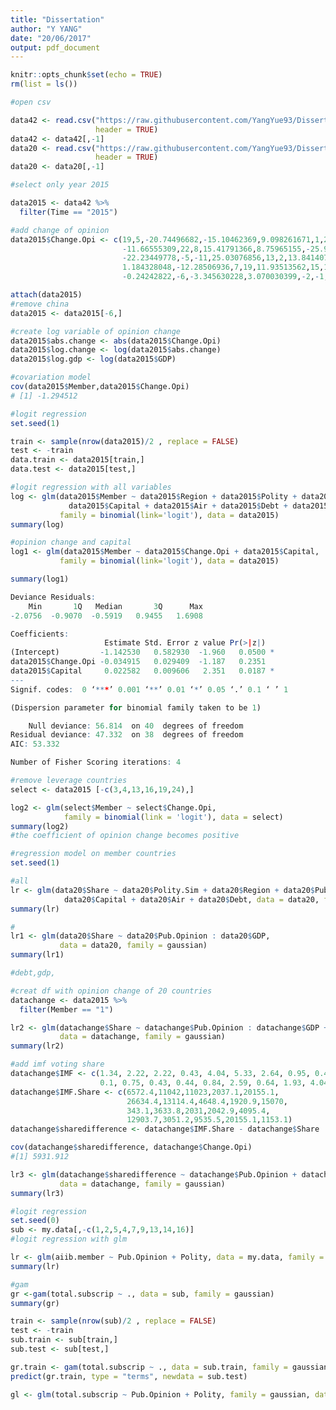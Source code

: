 ```yaml
---
title: "Dissertation"
author: "Y YANG"
date: "20/06/2017"
output: pdf_document
---
```


```r
knitr::opts_chunk$set(echo = TRUE)
rm(list = ls())
```

```r
#open csv

data42 <- read.csv("https://raw.githubusercontent.com/YangYue93/Dissertation_Public_Opinion/master/Data42.csv",
                   header = TRUE)
data42 <- data42[,-1]
data20 <- read.csv("https://raw.githubusercontent.com/YangYue93/Dissertation_Public_Opinion/master/Data20.csv",
                   header = TRUE)
data20 <- data20[,-1]
```


```r
#select only year 2015

data2015 <- data42 %>%
  filter(Time == "2015")

#add change of opinion
data2015$Change.Opi <- c(19,5,-20.74496682,-15.10462369,9.098261671,1,2.710363487,-4.429691335,
                         -11.66555309,22,8,15.41791366,8.75965155,-25.98278863,5,3.541577165,
                         -22.23449778,-5,-11,25.03076856,13,2,13.84140769,9,21.26788153,6,
                         1.184328048,-12.28506936,7,19,11.93513562,15,10,-9.856037591,
                         -0.24242822,-6,-3.345630228,3.070030399,-2,-1,-10.00939361,-11.8344058)

attach(data2015)
#remove china
data2015 <- data2015[-6,]

#create log variable of opinion change
data2015$abs.change <- abs(data2015$Change.Opi)
data2015$log.change <- log(data2015$abs.change)
data2015$log.gdp <- log(data2015$GDP)
```

```r
#covariation model
cov(data2015$Member,data2015$Change.Opi)
# [1] -1.294512
```

```r
#logit regression
set.seed(1)

train <- sample(nrow(data2015)/2 , replace = FALSE)
test <- -train
data.train <- data2015[train,]
data.test <- data2015[test,]

#logit regression with all variables
log <- glm(data2015$Member ~ data2015$Region + data2015$Polity + data2015$GDP +
             data2015$Capital + data2015$Air + data2015$Debt + data2015$Change.Opi, 
           family = binomial(link='logit'), data = data2015)
summary(log)

#opinion change and capital
log1 <- glm(data2015$Member ~ data2015$Change.Opi + data2015$Capital, 
           family = binomial(link='logit'), data = data2015)

summary(log1)

Deviance Residuals: 
    Min       1Q   Median       3Q      Max  
-2.0756  -0.9070  -0.5919   0.9455   1.6908  

Coefficients:
                     Estimate Std. Error z value Pr(>|z|)  
(Intercept)         -1.142530   0.582930  -1.960   0.0500 *
data2015$Change.Opi -0.034915   0.029409  -1.187   0.2351  
data2015$Capital     0.022582   0.009606   2.351   0.0187 *
---
Signif. codes:  0 ‘***’ 0.001 ‘**’ 0.01 ‘*’ 0.05 ‘.’ 0.1 ‘ ’ 1

(Dispersion parameter for binomial family taken to be 1)

    Null deviance: 56.814  on 40  degrees of freedom
Residual deviance: 47.332  on 38  degrees of freedom
AIC: 53.332

Number of Fisher Scoring iterations: 4

#remove leverage countries
select <- data2015 [-c(3,4,13,16,19,24),]

log2 <- glm(select$Member ~ select$Change.Opi,
            family = binomial(link = 'logit'), data = select)
summary(log2)
#the coefficient of opinion change becomes positive
```


```r
#regression model on member countries
set.seed(1)

#all
lr <- glm(data20$Share ~ data20$Polity.Sim + data20$Region + data20$Pub.Opinion + data20$GDP +
            data20$Capital + data20$Air + data20$Debt, data = data20, family = gaussian)
summary(lr)

#
lr1 <- glm(data20$Share ~ data20$Pub.Opinion : data20$GDP,
           data = data20, family = gaussian)
summary(lr1)

#debt,gdp,

#creat df with opinion change of 20 countries
datachange <- data2015 %>%
  filter(Member == "1")

lr2 <- glm(datachange$Share ~ datachange$Pub.Opinion : datachange$GDP + datachange$Change.Opi,
           data = datachange, family = gaussian)
summary(lr2)

#add imf voting share
datachange$IMF <- c(1.34, 2.22, 2.22, 0.43, 4.04, 5.33, 2.64, 0.95, 0.41, 3.03,
                    0.1, 0.75, 0.43, 0.44, 0.84, 2.59, 0.64, 1.93, 4.04, 0.26)
datachange$IMF.Share <- c(6572.4,11042,11023,2037.1,20155.1,
                          26634.4,13114.4,4648.4,1920.9,15070,
                          343.1,3633.8,2031,2042.9,4095.4,
                          12903.7,3051.2,9535.5,20155.1,1153.1)
datachange$sharedifference <- datachange$IMF.Share - datachange$Share

cov(datachange$sharedifference, datachange$Change.Opi)
#[1] 5931.912

lr3 <- glm(datachange$sharedifference ~ datachange$Pub.Opinion + datachange$Pub.Opinion : datachange$Polity,
           data = datachange, family = gaussian)
summary(lr3)
```

```r
#logit regression
set.seed(0)
sub <- my.data[,-c(1,2,5,4,7,9,13,14,16)]
#logit regression with glm

lr <- glm(aiib.member ~ Pub.Opinion + Polity, data = my.data, family = gaussian)
summary(lr)

#gam
gr <-gam(total.subscrip ~ ., data = sub, family = gaussian)
summary(gr)

train <- sample(nrow(sub)/2 , replace = FALSE)
test <- -train
sub.train <- sub[train,]
sub.test <- sub[test,]

gr.train <- gam(total.subscrip ~ ., data = sub.train, family = gaussian)
predict(gr.train, type = "terms", newdata = sub.test)

gl <- glm(total.subscrip ~ Pub.Opinion + Polity, family = gaussian, data = my.data)
```

